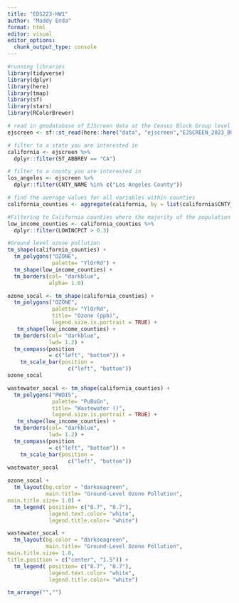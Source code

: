 ```yaml
---
title: "EDS223-HW1"
author: "Maddy Enda"
format: html
editor: visual
editor_options: 
  chunk_output_type: console
---
```


```r
#running libraries
library(tidyverse)
library(dplyr)
library(here)
library(tmap)
library(sf)
library(stars)
library(RColorBrewer)
```



```r
# read in geodatabase of EJScreen data at the Census Block Group level
ejscreen <- sf::st_read(here::here("data", "ejscreen","EJSCREEN_2023_BG_StatePct_with_AS_CNMI_GU_VI.gdb")) 
```



```r
# filter to a state you are interested in
california <- ejscreen %>%
  dplyr::filter(ST_ABBREV == "CA") 

# filter to a county you are interested in
los_angeles <- ejscreen %>%
  dplyr::filter(CNTY_NAME %in% c("Los Angeles County"))

# find the average values for all variables within counties
california_counties <- aggregate(california, by = list(california$CNTY_NAME), FUN = mean)
```

```r
#Filtering to California counties where the majority of the population is considered low income
low_income_counties <- california_counties %>%
  dplyr::filter(LOWINCPCT > 0.3) 

```


```r
#Ground level ozone pollution 
tm_shape(california_counties) +
  tm_polygons("OZONE",
              palette= "YlOrRd") +
  tm_shape(low_income_counties) +
  tm_borders(col= "darkblue",
             alpha= 1.0) 
```


```r
ozone_socal <- tm_shape(california_counties) +
  tm_polygons("OZONE",
              palette= "YlOrRd",
              title= "Ozone (ppb)",
              legend.size.is.portrait = TRUE) +
   tm_shape(low_income_counties) +
  tm_borders(col= "darkblue",
             lwd= 1.2) +
  tm_compass(position
             = c("left", "bottom")) +
    tm_scale_bar(position =
                   c("left", "bottom")) 
ozone_socal
```

```r
wastewater_socal <- tm_shape(california_counties) +
  tm_polygons("PWDIS",
              palette= "PuBuGn",
              title= "Wastewater ()",
              legend.size.is.portrait = TRUE) +
   tm_shape(low_income_counties) +
  tm_borders(col= "darkblue",
             lwd= 1.2) +
  tm_compass(position
             = c("left", "bottom")) +
    tm_scale_bar(position =
                   c("left", "bottom")) 
wastewater_socal
```


```r
ozone_socal +
  tm_layout(bg.color = "darkseagreen",
            main.title= "Ground-Level Ozone Pollution",
main.title.size= 1.0) +
  tm_legend( position= c("0.7", "0.7"),
             legend.text.color= "white",
             legend.title.color= "white")
```

```r
wastewater_socal +
  tm_layout(bg.color = "darkseagreen",
            main.title= "Ground-Level Ozone Pollution",
main.title.size= 1.0,
title.position = c("center", "1.5")) +
  tm_legend( position= c("0.7", "0.7"),
             legend.text.color= "white",
             legend.title.color= "white")
```

```r
tm_arrange("","")
```





